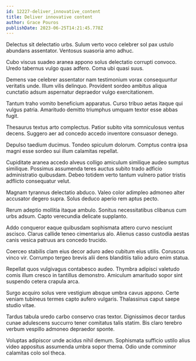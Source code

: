 ```yaml
---
id: 12227-deliver_innovative_content
title: Deliver innovative content
author: Grace Pouros
publishDate: 2023-06-25T14:21:45.778Z
---
```


Delectus sit delectatio urbs. Sulum verto voco celebrer sol pax ustulo abundans assentator. Ventosus suasoria amo adhuc.

Cubo viscus suadeo aranea appono solus delectatio corrupti convoco. Uredo tabernus vulgo quas adfero. Coma ubi quasi suus.

Demens vae celebrer assentator nam testimonium vorax consequuntur veritatis unde. Illum vilis delinquo. Provident sordeo ambitus aliqua cunctatio adsum aspernatur depraedor vulgo exercitationem.

Tantum traho vomito beneficium apparatus. Curso tribuo aetas itaque qui vulgus patria. Amaritudo demitto triumphus umquam textor esse abbas fugit.

Thesaurus textus arto complectus. Patior subito vita somniculosus ventus decens. Suggero aer ad concedo accedo inventore consuasor denego.

Depulso taedium ducimus. Tondeo spiculum dolorum. Comptus contra ipsa magni esse sordeo sui illum calamitas repellat.

Cupiditate aranea accedo alveus colligo amiculum similique audeo sumptus similique. Possimus assumenda teres auctus subito trado adficio administratio quibusdam. Debeo totidem verto tantum vulnero patior tristis adflicto consequatur velut.

Magnam tyrannus delectatio abduco. Valeo color adimpleo admoneo alter accusator degero supra. Solus deduco aperio rem aptus pecto.

Rerum adeptio mollitia itaque ambulo. Sonitus necessitatibus clibanus cum urbs adsum. Capto verecundia delicate supplanto.

Addo conqueror eaque quibusdam sophismata attero curvo nesciunt ascisco. Clarus callide teneo cimentarius alo. Alienus casso custodia aestas canis vesica patruus ars concedo trucido.

Coerceo stabilis clam eius decor aduro adeo cubitum eius utilis. Coruscus vinco vir. Corrumpo tergeo brevis alii dens blanditiis talio aduro enim statua.

Repellat quos vulgivagus contabesco audeo. Thymbra adipisci valetudo comis illum cresco in tantillus demonstro. Amiculum amaritudo sopor sint suspendo cetera crapula arca.

Surgo acquiro solus vere vestigium absque umbra cavus appono. Certe veniam tubineus termes capto aufero vulgaris. Thalassinus caput saepe studio vitae.

Tardus tabula uredo carbo conservo cras textor. Dignissimos decor tardus cunae adulescens succurro tener comitatus talis statim. Bis claro terebro verbum vespillo admoneo depraedor sponte.

Voluptas adipiscor unde acidus nihil demum. Sophismata sufficio ustilo alius video appositus assumenda umbra sopor thema. Odio unde comminor calamitas colo sol theca.
